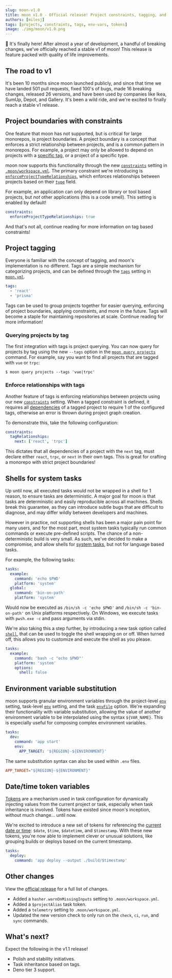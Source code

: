 ```yaml
---
slug: moon-v1.0
title: moon v1.0 - Official release! Project constraints, tagging, and more!
authors: [milesj]
tags: [projects, constraints, tags, env-vars, tokens]
image: ./img/moon/v1.0.png
---
```


🎉 It's finally here! After almost a year of development, a handful of breaking changes, we've
officially reached a stable v1 of moon! This release is feature packed with quality of life
improvements.

<!--truncate-->

## The road to v1

It's been 10 months since moon launched publicly, and since that time we have landed 501 pull
requests, fixed 100's of bugs, made 16 breaking changes, released 26 versions, and have been used by
companies like Ikea, SumUp, Depot, and Gallery. It's been a wild ride, and we're excited to finally
reach a stable v1 release.

## Project boundaries with constraints

One feature that moon has not supported, but is critical for large monorepos, is project boundaries.
A project boundary is a concept that enforces a strict relationship between projects, and is a
common pattern in monorepos. For example, a project may only be allowed to depend on projects with a
[specific tag](#enforce-relationships-with-tags), or a project of a specific type.

moon now supports this functionality through the new
[`constraints`](/docs/config/workspace#constraints) setting in
[`.moon/workspace.yml`](/docs/config/workspace). The primary constraint we're introducing is
[`enforceProjectTypeRelationships`](/docs/config/workspace#enforceprojecttyperelationships), which
enforces relationships between projects based on their [`type`](/docs/config/project#type) field.

For example, an application can only depend on library or tool based projects, but _not_ other
applications (this is a code smell). This setting is enabled by default!

```yaml title=".moon/workspace.yml"
constraints:
  enforceProjectTypeRelationships: true
```

And that's not all, continue reading for more information on tag based constraints!

## Project tagging

Everyone is familiar with the concept of tagging, and moon's implementation is no different. Tags
are a simple mechanism for categorizing projects, and can be defined through the
[`tags`](/docs/config/project#tags) setting in [`moon.yml`](/docs/config/project).

```yaml title="moon.yml"
tags:
  - 'react'
  - 'prisma'
```

Tags can be used to group projects together for easier querying, enforcing of project boundaries,
applying constraints, and more in the future. Tags will become a staple for maintaining repositories
at scale. Continue reading for more information!

### Querying projects by tag

The first integration with tags is project querying. You can now query for projects by tag using the
new `--tags` option in the [`moon query projects`](/docs/commands/query/projects) command. For
example, say you want to find all projects that are tagged with `vue` or `trpc`:

```shell
$ moon query projects --tags 'vue|trpc'
```

### Enforce relationships with tags

Another feature of tags is enforcing relationships between projects using our new
[`constraints`](#project-constraints) setting. When a tagged constraint is defined, it requires all
[dependencies](/docs/concepts/project#dependencies) of a tagged project to require 1 of the
configured tags, otherwise an error is thrown during project graph creation.

To demonstrate this, take the following configuration:

```yaml title=".moon/workspace.yml" {2,3}
constraints:
  tagRelationships:
    next: ['react', 'trpc']
```

This dictates that all dependencies of a project with the `next` tag, must declare either `react`,
`trpc`, or `next` in their own tags. This is great for crafting a monorepo with strict project
boundaries!

## Shells for system tasks

Up until now, all executed tasks would not be wrapped in a shell for 1 reason, to ensure tasks are
deterministic. A major goal for moon is that tasks are deterministic and easily reproducible across
all machines. Shells break this guarantee, as they can introduce subtle bugs that are difficult to
diagnose, and may differ wildly between developers and machines.

However in practice, not supporting shells has been a major pain point for many users, and for the
most part, most system tasks typically run common commands or execute pre-defined scripts. The
chance of a non-deterministic build is very small. As such, we've decided to make a compromise, and
allow shells for [system tasks](/docs/config/project#platform-1), but not for language based tasks.

For example, the following tasks:

```yaml title="moon.yml"
tasks:
  example:
    command: 'echo $PWD'
    platform: 'system'
  global:
    command: 'bin-on-path'
    platform: 'system'
```

Would now be executed as `/bin/sh -c 'echo $PWD'` and `/bin/sh -c 'bin-on-path'` on Unix platforms
respectively. On Windows, we execute tasks with `pwsh.exe -c` and pass arguments via stdin.

We're also taking this a step further, by introducing a new task option called
[`shell`](/docs/config/project#shell), that can be used to toggle the shell wrapping on or off. When
turned off, this allows you to customize and execute the shell as you please.

```yaml title="moon.yml"
tasks:
  example:
    command: 'bash -c "echo $PWD"'
    platform: 'system'
    options:
      shell: false
```

## Environment variable substitution

moon supports granular environment variables through the project-level
[`env`](/docs/config/project#env) setting, task-level [`env`](/docs/config/project#env-1) setting,
and the task [`envFile`](/docs/config/project#envfile) option. We're expanding their functionality
with variable substitution, allowing the value of another environment variable to be interpolated
using the syntax `${VAR_NAME}`. This is especially useful for composing complex environment
variables.

```yaml title="moon.yml"
tasks:
  dev:
    command: 'app start'
    env:
      APP_TARGET: '${REGION}-${ENVIRONMENT}'
```

The same substitution syntax can also be used within `.env` files.

```toml title=".env"
APP_TARGET="${REGION}-${ENVIRONMENT}"
```

## Date/time token variables

[Tokens](/docs/concepts/token) are a mechanism used in task configuration for dynamically injecting
values from the current project or task, especially when task inheritance is involved. Tokens have
existed since moon's inception, without much change... until now.

We're excited to introduce a new set of tokens for referencing the
[current date or time](/docs/concepts/token#datetime): `$date`, `$time`, `$datetime`, and
`$timestamp`. With these new tokens, you're now able to implement clever or unusual solutions, like
grouping builds or deploys based on the current timestamp.

```yaml title="moon.yml"
tasks:
  deploy:
    command: 'app deploy --output ./build/$timestamp'
```

## Other changes

View the [official release](https://github.com/moonrepo/moon/releases/tag/v1.0.0) for a full list of
changes.

- Added a `hasher.warnOnMissingInputs` setting to `.moon/workspace.yml`.
- Added a `$projectAlias` task token.
- Added a `telemetry` setting to `.moon/workspace.yml`.
- Updated the new version check to only run on the `check`, `ci`, `run`, and `sync` commands.

## What's next?

Expect the following in the v1.1 release!

- Polish and stability initiatives.
- Task inheritance based on tags.
- Deno tier 3 support.
